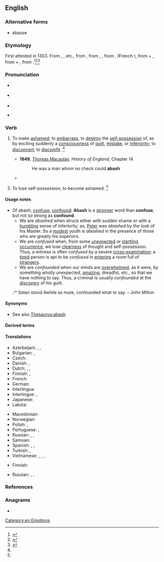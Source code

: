 ==English==

===Alternative forms===
* abasse

===Etymology===
First attested in 1303. From {{inh|en|enm|abaisen}}, {{m|enm|abaishen}}, {{m|enm|abashen||to gape with surprise}} etc., from {{der|en|xno|abaiss|abaïss}}, from {{der|en|frm|abair}}, {{m|frm|abaisser||to astonish, alter}}, from {{der|en|fro|esbair|esbaïr}}, (French {{m|fr|ébahir}}), from {{m|fro|es-||utterly}} + {{m|fro|bair|baïr|to [[astonish]]}}, from {{der|en|la|ex-||out of}} + {{m|la|baer||to gape}}, from {{m|la|batāre||to yawn, gape}}.<ref name=SOED>{{R:SOED5|page=2}}</ref><ref name=WI3>{{R:MW3 1976|page=2}}</ref><ref name=OXF>{{R:OCD2|page=2}}</ref>

===Pronunciation===
* {{a|RP}} {{IPA|en|/əˈbæʃ/}}
* {{a|GenAm}} {{IPA|en|/əˈbæʃ/}}
* {{audio|en|en-us-abash.ogg|Audio (US)}}

* {{rhymes|en|æʃ}}

===Verb===
{{en-verb|es}}

# {{lb|en|transitive}} To make [[ashamed]]; to [[embarrass]]; to [[destroy]] the [[self-possession]] of, as by exciting suddenly a [[consciousness]] of [[guilt]], [[mistake]], or [[inferiority]]; to [[disconcert]]; to [[discomfit]]. {{defdate|First attested from around (1150 to 1350).}}<ref name=SOED/>
#: {{syn|en|bewilder|confuse|confound|daunt|discompose|disconcert|discountenance|dishearten|embarrass|faze|fluster|humble|humiliate|mortify|rattle|shake|shame|snub}}
#: {{ant|en|abet|animate|buoy|cheer|countenance|embolden|encourage|incite|inspirit|rally|reassure|uphold}}
#* '''1849''', [[w:Thomas Babington Macaulay, 1st Baron Macaulay|Thomas Macaulay]], ''History of England'', Chapter 14
#*: He was a man whom no check could '''abash'''
#* {{quote-book|en|author=Agatha Christie|authorlink=Agatha Christie|title=Murder on the Orient Express|location=London|publisher=HarperCollins|year=1934|year_published= 2017|chapter=8|page=129|passage=The stare seemed to '''abash''' Poirot.}}
# {{lb|en|intransitive|obsolete}} To lose self-possession; to become ashamed. {{defdate|Attested from around (1350 to 1470) until the late 16<sup>th</sup> century.}}<ref name=SOED/>

====Usage notes====
* Of abash, [[confuse]], [[confound]]: '''Abash''' is a [[stronger]] word than '''confuse''', but not so strong as '''confound'''.
** We are ''abashed'' when struck either with sudden shame or with a [[humbling]] sense of inferiority; as, [[Peter]] was ''abashed'' by the look of his Master. So a [[modest]] youth is ''abashed'' in the presence of those who are greatly his superiors.
** We are ''confused'' when, from some [[unexpected]] or [[startling]] [[occurrence]], we lose [[clearness]] of thought and self-possession. Thus, a witness is often ''confused'' by a severe [[cross-]]examination; a [[timid]] person is apt to be ''confused'' in [[entering]] a room full of [[strangers]].
** We are ''confounded'' when our minds are [[overwhelmed]], as it were, by something wholly unexpected, [[amazing]], dreadful, etc., so that we have nothing to say. Thus, a criminal is usually ''confounded'' at the [[discovery]] of his guilt.
*::* Satan stood Awhile as mute, confounded what to say. – John Milton

====Synonyms====
* See also [[Thesaurus:abash]]

====Derived terms====
{{col3|en
|abashed
|abashedly
|abashedness
|abashless
|abashment
|bashful
|unabashed
}}

====Translations====
{{trans-top|to make ashamed, to embarrass}}
* Azerbaijani: {{t|az|utandırmaq}}, {{t|az|pərt etmək}}, {{t|az|karıxdırmaq}}
* Bulgarian: {{t+|bg|засрамвам}}, {{t+|bg|смущавам}}
* Czech: {{t|cs|zahanbit}}
* Danish: {{t|da|skamme ud}}, {{t|da|gøre forlegen}}
* Dutch: {{t+|nl|beschamen}}, {{t|nl|in verlegenheid brengen}}, {{t|nl|van zijn stuk brengen}}
* Finnish: {{t|fi|saattaa häpeilemään}}, {{t|fi|saattaa hämille}}
* French: {{t+|fr|confondre}}
* German: {{t+|de|beschämen}}
* Interlingua: {{t|ia|confunder}}
* Interlingue: {{t|ie|confuser}}, {{t|ie|pudentar}}
* Japanese: {{t+|ja|狼狽|tr=ろうばいさせる, rōbaisaseru|alt=狼狽させる|sc=Jpan}}
* Lakota: {{t|lkt|iṡtélya}}
{{trans-mid}}
* Macedonian: {{t|mk|звунува|sc=Cyrl}}
* Norwegian: {{t|no|gjøre skamfull}}
* Polish: {{t+|pl|zawstydzać}}, {{t+|pl|speszyć}}
* Portuguese: {{t+|pt|envergonhar}}, {{t+|pt|confundir}}
* Russian: {{t+|ru|смуща́ть|impf}}, {{t+|ru|конфу́зить|impf}}, {{t|ru|[[приводи́ть]] в [[замеша́тельство]]|impf}}
* Samoan: {{t|sm|fa'ama}}
* Spanish: {{t+|es|confundir}}, {{t+|es|avergonzar}}, {{t+|es|abochornar}}
* Turkish: {{t+|tr|utandırmak}}, {{t+|tr|mahcup etmek}}
* Vietnamese: {{t-check|vi|[[làm]] [[bối rối]]}} {{attention|vi|2=was "[[làm]] [[bối rối]]" - assumed sum-of-parts; if an idiom, remove the wikilinks to the individual words. see [[User:Kephir/gadgets/xte#Translation_fixing]]}}, {{t+check|vi|lúng túng|alt=làm lúng túng}} {{attention|vi|2=was "làm [[lúng túng]]" - assumed inflected form or vocalised spelling; please verify if linking is acceptable. see [[User:Kephir/gadgets/xte#Translation_fixing]]}}, {{t+check|vi|luống cuống|alt=làm luống cuống}} {{attention|vi|2=was "làm [[luống cuống]]" - assumed inflected form or vocalised spelling; please verify if linking is acceptable. see [[User:Kephir/gadgets/xte#Translation_fixing]]}}, {{t+check|vi|ngượng nghịu|alt=làm ngượng nghịu}} {{attention|vi|2=was "làm [[ngượng nghịu]]" - assumed inflected form or vocalised spelling; please verify if linking is acceptable. see [[User:Kephir/gadgets/xte#Translation_fixing]]}}
{{trans-bottom}}

{{trans-top|obsolete: to lose self-possession; to become ashamed}}
* Finnish: {{t+|fi|nolostua}}
{{trans-mid}}
* Russian: {{t+|ru|смути́ться|pf}}, {{t+|ru|сконфу́зиться|pf}}, {{t|ru|[[прийти́]] в [[замеша́тельство]]|pf}}
{{trans-bottom}}

===References===
<references/>

===Anagrams===
* {{anagrams|en|a=aabhs|Basha|Sabah|basha|sabha}}

[[Category:en:Emotions]]